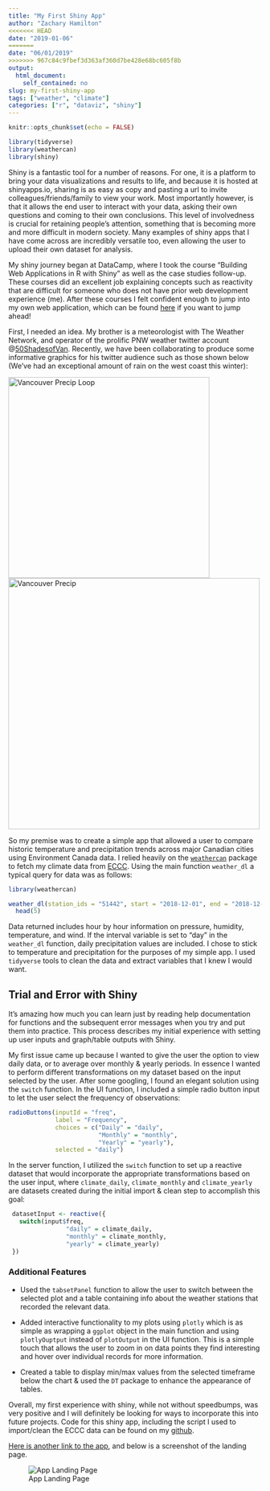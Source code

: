 ```yaml
---
title: "My First Shiny App"
author: "Zachary Hamilton"
<<<<<<< HEAD
date: "2019-01-06"
=======
date: "06/01/2019"
>>>>>>> 967c84c9fbef3d363af360d7be428e68bc605f8b
output: 
  html_document:
    self_contained: no
slug: my-first-shiny-app
tags: ["weather", "climate"]
categories: ["r", "dataviz", "shiny"]
---
```


```r
knitr::opts_chunk$set(echo = FALSE)

library(tidyverse)
library(weathercan)
library(shiny)


```


Shiny is a fantastic tool for a number of reasons. For one, it is a platform to bring your data visualizations and results to life, and because it is hosted at shinyapps.io, sharing is as easy as copy and pasting a url to invite colleagues/friends/family to view your work. Most importantly however, is that it allows the end user to interact with your data, asking their own questions and coming to their own conclusions. This level of involvedness is crucial for retaining people's attention, something that is becoming more and more difficult in modern society. Many examples of shiny apps that I have come across are incredibly versatile too, even allowing the user to upload their own dataset for analysis. 

My shiny journey began at DataCamp, where I took the course "Building Web Applications in R with Shiny" as well as the case studies follow-up. These courses did an excellent job explaining concepts such as reactivity that are difficult for someone who does not have prior web development experience (me). After these courses I felt confident enough to jump into my own web application, which can be found [here](https://zachary-hamilton.shinyapps.io/weather_app/) if you want to jump ahead!

First, I needed an idea. My brother is a meteorologist with The Weather Network, and operator of the prolific PNW weather twitter account @[50ShadesofVan](https://twitter.com/50ShadesofVan). Recently, we have been collaborating to produce some informative graphics for his twitter audience such as those shown below (We've had an exceptional amount of rain on the west coast this winter):


![Vancouver Precip Loop](/img/precip_anim_loop.gif){width=400px} ![Vancouver Precip](/img/yvr_rain.png){width=500px}

So my premise was to create a simple app that allowed a user to compare historic temperature and precipitation trends across major Canadian cities using Environment Canada data. I relied heavily on the [`weathercan`](https://github.com/ropensci/weathercan) package to fetch my climate data from [ECCC](http://dd.meteo.gc.ca/). Using the main function `weather_dl` a typical query for data was as follows:

```r
library(weathercan)

weather_dl(station_ids = "51442", start = "2018-12-01", end = "2018-12-02", interval = "hour") %>%
  head(5)
```
Data returned includes hour by hour information on pressure, humidity, temperature, and wind. If the interval variable is set to "day" in the `weather_dl` function, daily precipitation values are included. I chose to stick to temperature and precipitation for the purposes of my simple app. I used `tidyverse` tools to clean the data and extract variables that I knew I would want.

## Trial and Error with Shiny

It's amazing how much you can learn just by reading help documentation for functions and the subsequent error messages when you try and put them into practice. This process describes my initial experience with setting up user inputs and graph/table outputs with Shiny. 

My first issue came up because I wanted to give the user the option to view daily data, or to average over monthly & yearly periods. In essence I wanted to perform different transformations on my dataset based on the input selected by the user. After some googling, I found an elegant solution using the `switch` function. In the UI function, I included a simple radio button input to let the user select the frequency of observations:

```r
radioButtons(inputId = "freq", 
             label = "Frequency",
             choices = c("Daily" = "daily",
                         "Monthly" = "monthly",
                         "Yearly" = "yearly"),
             selected = "daily")

```

In the server function, I utilized the `switch` function to set up a reactive dataset that would incorporate the appropriate transformations based on the user input, where `climate_daily`, `climate_monthly` and `climate_yearly` are datasets created during the initial import & clean step to accomplish this goal:

```r
 datasetInput <- reactive({     
   switch(input$freq,
                "daily" = climate_daily,
                "monthly" = climate_monthly,
                "yearly" = climate_yearly)
 })
```

\newline
### Additional Features

* Used the `tabsetPanel` function to allow the user to switch between the selected plot and a table containing info about the weather stations that recorded the relevant data.

* Added interactive functionality to my plots using `plotly` which is as simple as wrapping a `ggplot` object in the main function and using `plotlyOuptput` instead of `plotOutput` in the UI function. This is a simple touch that allows the user to zoom in on data points they find interesting and hover over individual records for more information. 

* Created a table to display min/max values from the selected timeframe below the chart & used the `DT` package to enhance the appearance of tables.

\newline

Overall, my first experience with shiny, while not without speedbumps, was very positive and I will definitely be looking for ways to incorporate this into future projects. Code for this shiny app, including the script I used to import/clean the ECCC data can be found on my [github](https://github.com/zjham/climatecharts). 

[Here is another link to the app](https://zachary-hamilton.shinyapps.io/weather_app/), and below is a screenshot of the landing page. 

![App Landing Page](/img/climate_app.png)


